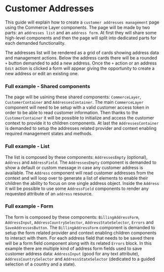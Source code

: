 

<Meta of={Stories} />

# Customer Addresses

This guide will explain how to create a `customer addresses management` page using the Commerce Layer components.
The page will be made by two parts: an `addresses list` and an `address form`.
At first they will share some high-level components and then the page will split into dedicated parts for each demanded functionality.

The addresses list will be rendered as a grid of cards showing address data and management actions.
Below the address cards there will be a rounded `+` button demanded to add a new address.
Once the `+` action or an address `Edit` action is clicked a form will appear giving the opportunity to create a new address or edit an existing one.

### Full example - Shared components
The page will be usining these shared components: `CommerceLayer`, `CustomerContainer` and `AddressesContainer`.
The main `CommerceLayer` component will need to be setup with a valid customer access token in order to be able to read customer information.
Then thanks to the `CustomerContainer` it will be possible to initialize and access the customer context to provide it to children components.
At last the `AddressesContainer` is demanded to setup the addresses related provider and context enabling required management states and methods.

### Full example - List
The list is composed by these components:  `AddressesEmpty` (optional), `Address` and `AddressField`.
The `AddressesEmpty` component is demanded to show a default or custom message in case any customer address is available.
The `Address` component will read customer addresses from the context and will loop over to generate a list of elements to enable their children the ability to focus on one single address object.
Inside the `Address` it will be possible to use some `AddressField` components to render any requested attribute of an `address` resource.

### Full example - Form
The form is composed by these components: `BillingAddressForm`, `AddressInput`, `AddressCountrySelector`, `AddressStateSelector`, `Errors` and `SaveAddressesButton`.
The `BillingAddressForm` component is demanded to setup the form related provider and context enabling children components to interact with them.
For each address field that needs to be saved there will be a form field component along with its related `Errors` block.
In this example there are multiple kind of address form fields used to save customer address data: `AddressInput` (good for any text attribute), `AddressCountrySelector` and `AddressStateSelector` (dedicated to a guided selection of a country and a state).

<Canvas of={Stories.Default} />

